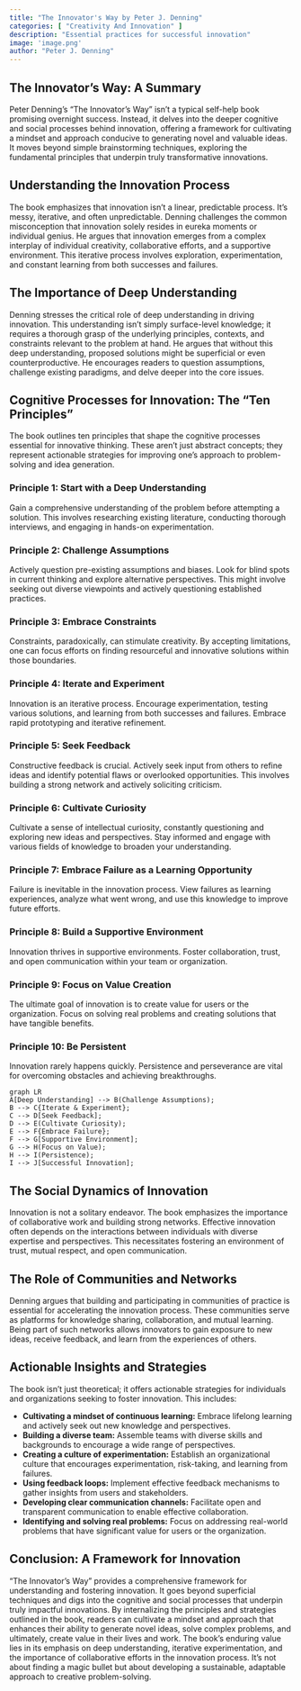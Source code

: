 ```yaml
---
title: "The Innovator's Way by Peter J. Denning"
categories: [ "Creativity And Innovation" ]
description: "Essential practices for successful innovation"
image: 'image.png'
author: "Peter J. Denning"
---
```

## The Innovator's Way: A Summary

Peter Denning's "The Innovator's Way" isn't a typical self-help book promising overnight success. Instead, it delves into the deeper cognitive and social processes behind innovation, offering a framework for cultivating a mindset and approach conducive to generating novel and valuable ideas.  It moves beyond simple brainstorming techniques, exploring the fundamental principles that underpin truly transformative innovations.

##  Understanding the Innovation Process

The book emphasizes that innovation isn't a linear, predictable process. It's messy, iterative, and often unpredictable. Denning challenges the common misconception that innovation solely resides in eureka moments or individual genius. He argues that innovation emerges from a complex interplay of individual creativity, collaborative efforts, and a supportive environment.  This iterative process involves exploration, experimentation, and constant learning from both successes and failures.


## The Importance of Deep Understanding

Denning stresses the critical role of deep understanding in driving innovation. This understanding isn't simply surface-level knowledge; it requires a thorough grasp of the underlying principles, contexts, and constraints relevant to the problem at hand.  He argues that without this deep understanding, proposed solutions might be superficial or even counterproductive.  He encourages readers to question assumptions, challenge existing paradigms, and delve deeper into the core issues.


## Cognitive Processes for Innovation:  The "Ten Principles"

The book outlines ten principles that shape the cognitive processes essential for innovative thinking.  These aren't just abstract concepts; they represent actionable strategies for improving one's approach to problem-solving and idea generation.

### Principle 1:  Start with a Deep Understanding

Gain a comprehensive understanding of the problem before attempting a solution.  This involves researching existing literature, conducting thorough interviews, and engaging in hands-on experimentation.


### Principle 2: Challenge Assumptions

Actively question pre-existing assumptions and biases. Look for blind spots in current thinking and explore alternative perspectives.  This might involve seeking out diverse viewpoints and actively questioning established practices.


### Principle 3: Embrace Constraints

Constraints, paradoxically, can stimulate creativity. By accepting limitations, one can focus efforts on finding resourceful and innovative solutions within those boundaries.


### Principle 4:  Iterate and Experiment

Innovation is an iterative process. Encourage experimentation, testing various solutions, and learning from both successes and failures. Embrace rapid prototyping and iterative refinement.


### Principle 5: Seek Feedback

Constructive feedback is crucial. Actively seek input from others to refine ideas and identify potential flaws or overlooked opportunities.  This involves building a strong network and actively soliciting criticism.


### Principle 6: Cultivate Curiosity

Cultivate a sense of intellectual curiosity, constantly questioning and exploring new ideas and perspectives.  Stay informed and engage with various fields of knowledge to broaden your understanding.


### Principle 7: Embrace Failure as a Learning Opportunity

Failure is inevitable in the innovation process.  View failures as learning experiences, analyze what went wrong, and use this knowledge to improve future efforts.


### Principle 8: Build a Supportive Environment

Innovation thrives in supportive environments. Foster collaboration, trust, and open communication within your team or organization.


### Principle 9: Focus on Value Creation

The ultimate goal of innovation is to create value for users or the organization.   Focus on solving real problems and creating solutions that have tangible benefits.


### Principle 10:  Be Persistent

Innovation rarely happens quickly.  Persistence and perseverance are vital for overcoming obstacles and achieving breakthroughs.

```mermaid
graph LR
A[Deep Understanding] --> B(Challenge Assumptions);
B --> C{Iterate & Experiment};
C --> D[Seek Feedback];
D --> E(Cultivate Curiosity);
E --> F{Embrace Failure};
F --> G[Supportive Environment];
G --> H(Focus on Value);
H --> I(Persistence);
I --> J[Successful Innovation];
```

## The Social Dynamics of Innovation

Innovation is not a solitary endeavor. The book emphasizes the importance of collaborative work and building strong networks. Effective innovation often depends on the interactions between individuals with diverse expertise and perspectives. This necessitates fostering an environment of trust, mutual respect, and open communication.


##  The Role of Communities and Networks

Denning argues that building and participating in communities of practice is essential for accelerating the innovation process. These communities serve as platforms for knowledge sharing, collaboration, and mutual learning.  Being part of such networks allows innovators to gain exposure to new ideas, receive feedback, and learn from the experiences of others.

##  Actionable Insights and Strategies

The book isn't just theoretical; it offers actionable strategies for individuals and organizations seeking to foster innovation.  This includes:


* **Cultivating a mindset of continuous learning:** Embrace lifelong learning and actively seek out new knowledge and perspectives.
* **Building a diverse team:**  Assemble teams with diverse skills and backgrounds to encourage a wide range of perspectives.
* **Creating a culture of experimentation:** Establish an organizational culture that encourages experimentation, risk-taking, and learning from failures.
* **Using feedback loops:** Implement effective feedback mechanisms to gather insights from users and stakeholders.
* **Developing clear communication channels:** Facilitate open and transparent communication to enable effective collaboration.
* **Identifying and solving real problems:** Focus on addressing real-world problems that have significant value for users or the organization.


## Conclusion:  A Framework for Innovation

"The Innovator's Way" provides a comprehensive framework for understanding and fostering innovation. It goes beyond superficial techniques and digs into the cognitive and social processes that underpin truly impactful innovations. By internalizing the principles and strategies outlined in the book, readers can cultivate a mindset and approach that enhances their ability to generate novel ideas, solve complex problems, and ultimately, create value in their lives and work. The book's enduring value lies in its emphasis on deep understanding, iterative experimentation, and the importance of collaborative efforts in the innovation process.  It's not about finding a magic bullet but about developing a sustainable, adaptable approach to creative problem-solving.

